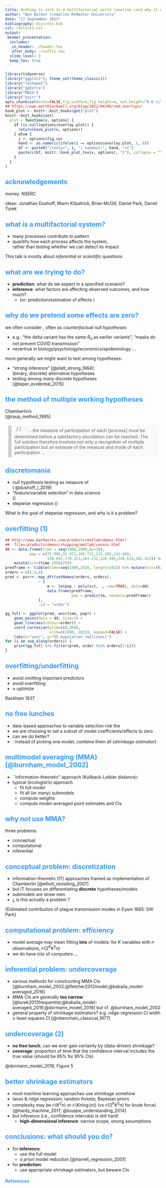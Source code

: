 ```yaml
---
title: Nothing is zero in a multifactorial world \newline (and why it matters)
author: "Ben Bolker \\newline McMaster University"
date: "17 September 2021"
bibliography: discrete.bib
csl: reflist2.csl
output:
 beamer_presentation:
  includes:
   in_header: ./header.tex
   after_body: ./suffix.tex
  slide_level: 2
  keep_tex: true
---
```

<!-- need to rmarkdown::render(), make rule doesn't get the header properly! -->
<!-- 
tex hacks required: remove empty frame at beginning; break line 
  in title (Burnham ref; add \framebreak manually to refs (ugh) -->
<!-- 
apa.csl is a slightly hacked version of APA 
  (modified for "et al" after 2 authors in text)
  -->
<!-- blockquote:
  https://css-tricks.com/snippets/css/simple-and-nice-blockquote-styling/ -->
<!-- center:
    https://www.w3schools.com/howto/howto_css_image_center.asp -->
<!-- .refs is style for reference page (small text) -->
<style>
.refs {
font-size: 14px;
}
.sm_block {
 font-size: 20px;
}
h2 { 
 color: #3399ff;		
}
h3 { 
 color: #3399ff;		
}
.title-slide {
   background-color: #55bbff;
   }
blockquote {
  background: #f9f9f9;
  border-left: 10px solid #ccc;
  margin: 1.5em 10px;
  padding: 0.5em 10px;
  quotes: "\201C""\201D"
}
blockquote:before {
  color: #ccc;
  content: open-quote;
  font-size: 4em;
  line-height: 0.1em;
  margin-right: 0.25em;
  vertical-align: -0.4em;
}
blockquote p {
  display: inline;
}
.center {
    display: block;
    margin-left: auto;
    margin-right: auto;
    width: 50%;
}
</style>
<!--    content: url(https://i.creativecommons.org/l/by-sa/4.0/88x31.png)
>
<!-- Limit image width and height -->
<style type="text/css">
img {     
  max-height: 560px;     
  max-width: 700px; 
}
div#before-column p.forceBreak {
	break-before: column;
}

div#after-column p.forceBreak {
	break-after: column;
}
</style>
```r
library(tidyverse)
library("ggplot2"); theme_set(theme_classic())
library("reshape2")
library("ggExtra")
library("MASS")
library("knitr")
opts_chunk$set(echo=FALSE,fig.width=4,fig.height=4, out.height="0.8 \\textheight")
## https://www.mattblackwell.org/blog/2021/04/06/rmd-overlays/
hook_plot <- knitr::knit_hooks$get("plot")
knitr::knit_hooks$set(
  plot = function(x, options) {
    if (is.null(options$overlay.plot)) {
      return(hook_plot(x, options))
    } else {
      i <- options$fig.cur
      hand <- as.numeric(ifelse(i == options$overlay.plot, 1, 0))
      bf <- paste0("\\only<", i, "| handout:", hand, ">{")
      paste(c(bf, knitr::hook_plot_tex(x, options), "}"), collapse = "\n")
    }
  }
)
```
## acknowledgements

money: NSERC

ideas: Jonathan Dushoff, Marm Kilpatrick, Brian McGill, Daniel Park, Daniel Turek

## what is a multifactorial system?

- many processes contribute to pattern
- quantify *how* each process affects the system,  
rather than testing *whether* we can detect its impact

This talk is mostly about *inferential* or *scientific* questions

## what are we trying to do?

- **prediction**: what do we expect in a specified scenario?
- **inference**: what factors are affecting observed outcomes, and how much?
   - (or: prediction/estimation of effects \cemph{with appropriate uncertainty bounds})
   
## why do we pretend some effects are zero?

 we often consider \cemph{point hypotheses}, often as *counterfactual null hypotheses*
 
- e.g.: "the delta variant has the same $R_0$ as earlier variants"; "masks do not prevent COVID transmission"
- never\footnotemark true in biology/psychology/economics/epidemiology ...

more generally we might want to test among \emph{discrete} hypotheses:

- "strong inference" [@platt_strong_1964]:  
(binary, discrete) alternative hypotheses 
- testing among *many* discrete hypotheses  
[@taper_evidential_2015]

\footnote[1]{what, never?}

## the method of multiple working hypotheses

Chamberlin's \emph{method of multiple working hypotheses}  
[@raup_method_1995]

<blockquote>
... the measure of participation of each [process] must be determined before a satisfactory elucidation can be reached. The full solution therefore involves not only a recognition of multiple participation but an estimate of the measure and mode of each participation ...
</blockquote>

## discretomania

- null hypothesis testing as measure of \emph{clarity}  
(\bemph{OK} @dushoff_i_2019)
- "feature/variable selection" in data science  
(\bemph{OK but maybe not optimal?})
- stepwise regression (\cemph{not OK!})

What is the goal of stepwise regression, and why is it a problem?

<!-- animation?

https://gist.github.com/mattblackwell/0d26d5c8f61f231570d61ccd62fe511f 
https://www.mattblackwell.org/blog/2021/04/06/rmd-overlays/

-->

## overfitting (1)

```r
## http://www.mathworks.com/products/matlab/demos.html?
##  file=/products/demos/shipping/matlab/census.html
dd <- data.frame(time = seq(1900,2000,by=10),
           pop = c(75.995,91.972,105.711,123.203,131.669,
                   150.697,179.323,203.212,226.505,249.633,281.422)) %>%
    mutate(sct=(time-1950)/50)
predframe <- tibble(time=seq(1900,2020, length=101)) %>% mutate(sct=(time-1950)/50)
orders = c(1:4,8)
pred <- purrr::map_dfr(setNames(orders, orders),
               ~ {
                   m <- lm(pop ~ poly(sct, ., raw=TRUE), data=dd)
                   data.frame(predframe,
                              pop = predict(m, newdata=predframe))
               },
               .id = "order")
```

```r
gg_full <- ggplot(pred, aes(time, pop)) +
    geom_point(data = dd, size=3) +
    geom_line(aes(colour=order)) +
    coord_cartesian(ylim=c(0,350),
                    xlim=c(1890, 2025), expand=FALSE) +
    labs(x="year", y="US population (millions)")
for (i in seq_along(orders)) {
    print(gg_full %+% filter(pred, order %in% orders[1:i]))
}
```

## overfitting/underfitting {.columns-2 .build}

\begincols
\begincol{0.5\textwidth}

- \onslide<1-> avoid omitting important predictors
- \onslide<2-> avoid overfitting
- \onslide<3-> $\approx$ optimize \cemph{bias-variance tradeoff}

\endcol
\begincol{0.5\textwidth}

\onslide<1->
<!-- \pause -->

\includegraphics[width=\textwidth]{pix/330px-The_Three_Bears_-_Project_Gutenberg_eText_17034.jpg}

\tiny Rackham 1837

\endcol
\endcols

## no free lunches

- data-based approaches to variable selection risk the \cemph{Texas sharpshooter fallacy}
- we are choosing to set a subset of model coefficients/effects to zero
- can we do better?
- \cemph{model averaging}: instead of picking one model, combine them all (*shrinkage estimator*)

## multimodel averaging  (MMA) [@burnham_model_2002]

- ``information-theoretic" approach (Kullback-Leibler distance): 
- typical (ecologist's) approach
    - fit full model
	- fit all (or many) submodels
	- compute weights
    - compute model-averaged point estimates and CIs

## why *not* use MMA?

three problems:

- conceptual
- computational
- inferential

## conceptual problem: discretization {.build .columns-2}

\begincols

\begincol{0.5\textwidth}

- information-theoretic (IT) approaches framed as implementation of Chamberlin [@elliott_revisiting_2007]
- but IT focuses on differentiating **discrete** hypotheses/models
- submodels are straw men
- ¿ is this actually a problem ?

\endcol
\begincol{0.5\textwidth}

\pause
\includegraphics[width=\textwidth]{pix/eyam_ternary.png}

{\small Estimated contribution of plague transmission modes in Eyam 1665: SW Park}

\endcol
\endcols

## computational problem: efficiency {.columns-2 .build}

\begincols
\begincol{0.5\textwidth}

\newcommand{\bigO}{{\mathcal{O}}}

- model average may mean fitting **lots** of models: for $K$ variables with $n$ observations, $\bigO(2^K K^2 n)$
- we do have lots of computers ...

\endcol
\begincol{0.5\textwidth}

\pause

\includegraphics[width=0.75\textwidth]{pix/bitcoin_nyc.png}

\endcol
\endcols

## inferential problem: undercoverage {.build}

- various methods for constructing MMA CIs [@burnham_model_2002;@fletcher2012model;@kabaila_model-averaged_2016]
- MMA CIs are generally **too narrow**  
[@turek2013frequentist;@kabaila_model-averaged_2016;@dormann_model_2018] but cf. @burnham_model_2002
- general property of shrinkage estimators? e.g. ridge-regression CI width $\geq$ least-squares CI [@obenchain_classical_1977]


## undercoverage (2)

- **no free lunch**; can we ever gain certainty by (data-driven) shrinkage?
- **coverage**: proportion of time that the confidence interval includes the true value (should be 95% for 95% CIs)

\includegraphics[width=0.9\textwidth]{pix/dormann_coverage.png}

@dormann_model_2018, Figure 5

## better shrinkage estimators

- most machine learning approaches use shrinkage somehow
- lasso & ridge regression; random forests; Bayesian priors
- complexity may be $\bigO(K^2 n)$ or $\bigO(K n \log(n))$ (vs $\bigO(2^K K^2 n)$ for brute force)
[@hardy_machine_2017; @louppe_understanding_2014]  
- but inference (i.e., confidence intervals) is still hard!
   - **high-dimensional inference**: narrow scope, strong assumptions
	
## conclusions: what should you do?

- for **inference**:
    - use the full model
    - *a priori* model reduction [@harrell_regression_2001]
- for **prediction**:
    - use appropriate shrinkage estimators, but beware CIs

## References {.refs .columns-2 .allowframebreaks}

\tiny



